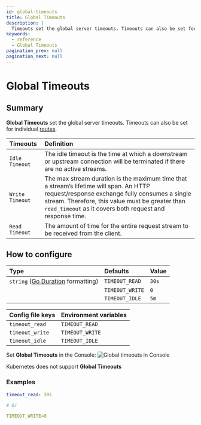 ```yaml
---
id: global-timeouts
title: Global Timeouts
description: |
  Timeouts set the global server timeouts. Timeouts can also be set for individual routes.
keywords:
  - reference
  - Global Timeouts
pagination_prev: null
pagination_next: null
---
```



# Global Timeouts

## Summary

**Global Timeouts** set the global server timeouts. Timeouts can also be set for individual [routes](/docs/reference/routes).

| **Timeouts** | **Definition** |
| :-- | :-- |
| `Idle Timeout` | The idle timeout is the time at which a downstream or upstream connection will be terminated if there are no active streams. |
| `Write Timeout` | The max stream duration is the maximum time that a stream’s lifetime will span. An HTTP request/response exchange fully consumes a single stream. Therefore, this value must be greater than `read_timeout` as it covers both request and response time. |
| `Read Timeout` | The amount of time for the entire request stream to be received from the client. |

## How to configure

| **Type** | **Defaults** | **Value** |
| :-- | :-- | :-- |
| `string` ([Go Duration](https://golang.org/pkg/time/#Duration.String) formatting) | `TIMEOUT_READ` | `30s` |
|  | `TIMEOUT_WRITE` | `0` |
|  | `TIMEOUT_IDLE` | `5m` |

<Tabs>
<TabItem value="Core" label="Core">

| **Config file keys** | **Environment variables** |
| :------------------- | :------------------------ |
| `timeout_read`       | `TIMEOUT_READ`            |
| `timeout_write`      | `TIMEOUT_WRITE`           |
| `timeout_idle`       | `TIMEOUT_IDLE`            |

</TabItem>
<TabItem value="Enterprise" label="Enterprise">

Set **Global Timeouts** in the Console: ![Global timeouts in Console](./img/timeouts/timeouts-default.png)

</TabItem>
<TabItem value="Kubernetes" label="Kubernetes">

Kubernetes does not support **Global Timeouts**

</TabItem>
</Tabs>

### Examples

```yaml
timeout_read: 30s

# Or

TIMEOUT_WRITE=0
```
